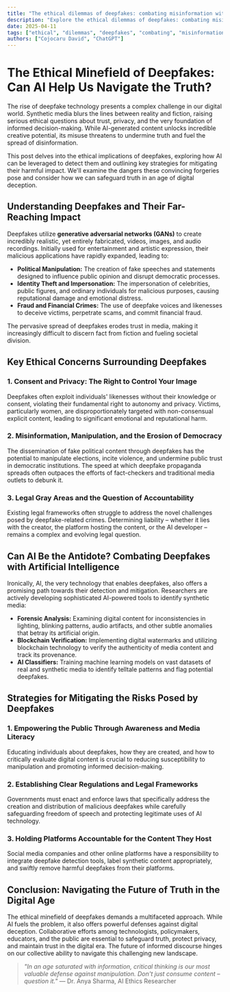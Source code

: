 ```yaml
---
title: "The ethical dilemmas of deepfakes: combating misinformation with ai"
description: "Explore the ethical dilemmas of deepfakes: combating misinformation with ai in this detailed guide, offering insights, strategies, and practical tips to enhance your understanding and application of the topic."
date: 2025-04-11
tags: ["ethical", "dilemmas", "deepfakes", "combating", "misinformation", "with"]
authors: ["Cojocaru David", "ChatGPT"]
---
```


# The Ethical Minefield of Deepfakes: Can AI Help Us Navigate the Truth?

The rise of deepfake technology presents a complex challenge in our digital world. Synthetic media blurs the lines between reality and fiction, raising serious ethical questions about trust, privacy, and the very foundation of informed decision-making. While AI-generated content unlocks incredible creative potential, its misuse threatens to undermine truth and fuel the spread of disinformation.

This post delves into the ethical implications of deepfakes, exploring how AI can be leveraged to detect them and outlining key strategies for mitigating their harmful impact. We'll examine the dangers these convincing forgeries pose and consider how we can safeguard truth in an age of digital deception.

## Understanding Deepfakes and Their Far-Reaching Impact

Deepfakes utilize **generative adversarial networks (GANs)** to create incredibly realistic, yet entirely fabricated, videos, images, and audio recordings. Initially used for entertainment and artistic expression, their malicious applications have rapidly expanded, leading to:

- **Political Manipulation:** The creation of fake speeches and statements designed to influence public opinion and disrupt democratic processes.
- **Identity Theft and Impersonation:** The impersonation of celebrities, public figures, and ordinary individuals for malicious purposes, causing reputational damage and emotional distress.
- **Fraud and Financial Crimes:** The use of deepfake voices and likenesses to deceive victims, perpetrate scams, and commit financial fraud.

The pervasive spread of deepfakes erodes trust in media, making it increasingly difficult to discern fact from fiction and fueling societal division.

## Key Ethical Concerns Surrounding Deepfakes

### 1. Consent and Privacy: The Right to Control Your Image

Deepfakes often exploit individuals' likenesses without their knowledge or consent, violating their fundamental right to autonomy and privacy. Victims, particularly women, are disproportionately targeted with non-consensual explicit content, leading to significant emotional and reputational harm.

### 2. Misinformation, Manipulation, and the Erosion of Democracy

The dissemination of fake political content through deepfakes has the potential to manipulate elections, incite violence, and undermine public trust in democratic institutions. The speed at which deepfake propaganda spreads often outpaces the efforts of fact-checkers and traditional media outlets to debunk it.

### 3. Legal Gray Areas and the Question of Accountability

Existing legal frameworks often struggle to address the novel challenges posed by deepfake-related crimes. Determining liability – whether it lies with the creator, the platform hosting the content, or the AI developer – remains a complex and evolving legal question.

## Can AI Be the Antidote? Combating Deepfakes with Artificial Intelligence

Ironically, AI, the very technology that enables deepfakes, also offers a promising path towards their detection and mitigation. Researchers are actively developing sophisticated AI-powered tools to identify synthetic media:

- **Forensic Analysis:** Examining digital content for inconsistencies in lighting, blinking patterns, audio artifacts, and other subtle anomalies that betray its artificial origin.
- **Blockchain Verification:** Implementing digital watermarks and utilizing blockchain technology to verify the authenticity of media content and track its provenance.
- **AI Classifiers:** Training machine learning models on vast datasets of real and synthetic media to identify telltale patterns and flag potential deepfakes.

## Strategies for Mitigating the Risks Posed by Deepfakes

### 1. Empowering the Public Through Awareness and Media Literacy

Educating individuals about deepfakes, how they are created, and how to critically evaluate digital content is crucial to reducing susceptibility to manipulation and promoting informed decision-making.

### 2. Establishing Clear Regulations and Legal Frameworks

Governments must enact and enforce laws that specifically address the creation and distribution of malicious deepfakes while carefully safeguarding freedom of speech and protecting legitimate uses of AI technology.

### 3. Holding Platforms Accountable for the Content They Host

Social media companies and other online platforms have a responsibility to integrate deepfake detection tools, label synthetic content appropriately, and swiftly remove harmful deepfakes from their platforms.

## Conclusion: Navigating the Future of Truth in the Digital Age

The ethical minefield of deepfakes demands a multifaceted approach. While AI fuels the problem, it also offers powerful defenses against digital deception. Collaborative efforts among technologists, policymakers, educators, and the public are essential to safeguard truth, protect privacy, and maintain trust in the digital era. The future of informed discourse hinges on our collective ability to navigate this challenging new landscape.

> *"In an age saturated with information, critical thinking is our most valuable defense against manipulation. Don't just consume content – question it."* — Dr. Anya Sharma, AI Ethics Researcher
